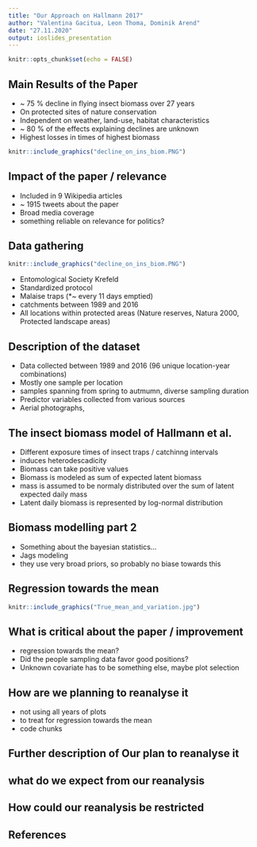 ```yaml
---
title: "Our Approach on Hallmann 2017"
author: "Valentina Gacitua, Leon Thoma, Dominik Arend"
date: "27.11.2020"
output: ioslides_presentation
---
```


```r
knitr::opts_chunk$set(echo = FALSE)
```

## Main Results of the Paper
* ~ 75 % decline in flying insect biomass over 27 years
* On protected sites of nature conservation
* Independent on weather, land-use, habitat characteristics
* ~ 80 % of the effects explaining declines are unknown
* Highest losses in times of highest biomass

```r
knitr::include_graphics("decline_on_ins_biom.PNG")
```


## Impact of the paper / relevance
* Included in 9 Wikipedia articles
* ~ 1915 tweets about the paper
* Broad media coverage
* something reliable on relevance for politics?

## Data gathering
```r
knitr::include_graphics("decline_on_ins_biom.PNG")
```
* Entomological Society Krefeld
* Standardized protocol
* Malaise traps (*~ every 11 days emptied)
* catchments between 1989 and 2016
* All locations within protected areas (Nature reserves, Natura 2000, Protected landscape areas)

## Description of the dataset
* Data collected between 1989 and 2016 (96 unique location-year combinations)
* Mostly one sample per location
* samples spanning from spring to autmumn, diverse sampling duration
* Predictor variables collected from various sources
 + Aerial photographs, 

## The insect biomass model of Hallmann et al.
* Different exposure times of insect traps / catchinng intervals
+ induces heterodescadicity
* Biomass can take positive values
* Biomass is modeled as sum of expected latent biomass
+ mass is assumed to be normaly distributed over the sum of latent expected daily mass
+ Latent daily biomass is represented by log-normal distribution

## Biomass modelling part 2
+ Something about the bayesian statistics...
+ Jags modeling
* they use very broad priors, so probably no biase towards this

## Regression towards the mean

```r
knitr::include_graphics("True_mean_and_variation.jpg")
```

## What is critical about the paper / improvement
* regression towards the mean?
 + Did the people sampling data favor good positions?
* Unknown covariate has to be something else, maybe plot selection

## How are we planning to reanalyse it
* not using all years of plots
+ to treat for regression towards the mean
* code chunks

## Further description of Our plan to reanalyse it

## what do we expect from our reanalysis

## How could our reanalysis be restricted

## References

